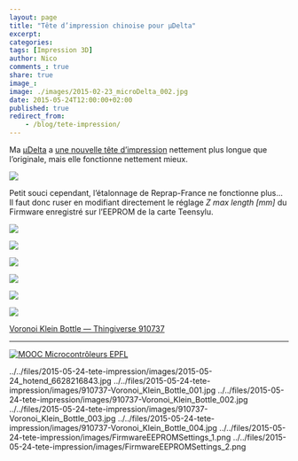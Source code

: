 ```yaml
---
layout: page
title: "Tête d’impression chinoise pour µDelta"
excerpt:
categories:
tags: [Impression 3D]
author: Nico
comments_: true
share: true
image_:
image: ./images/2015-02-23_microDelta_002.jpg
date: 2015-05-24T12:00:00+02:00
published: true
redirect_from:
    - /blog/tete-impression/
---
```


Ma [µDelta](https://www.reprap-france.com) a [une nouvelle tête d’impression](https://s.click.aliexpress.com/e/J2zVfYFAq) nettement plus longue que l’originale, mais elle fonctionne nettement mieux.

![](../../files/2015-05-24-tete-impression/images/2015-05-24_hotend_6628216843.jpg)

Petit souci cependant, l’étalonnage de Reprap-France ne fonctionne plus... Il faut donc ruser en modifiant directement le réglage _Z max length [mm]_ du Firmware enregistré sur l’EEPROM de la carte Teensylu.

![](../../files/2015-05-24-tete-impression/images/FirmwareEEPROMSettings_1.png)

![](../../files/2015-05-24-tete-impression/images/FirmwareEEPROMSettings_2.png)


![](../../files/2015-05-24-tete-impression/images/910737-Voronoi_Klein_Bottle_001.jpg")

![](../../files/2015-05-24-tete-impression/images/910737-Voronoi_Klein_Bottle_002.jpg")

![](../../files/2015-05-24-tete-impression/images/910737-Voronoi_Klein_Bottle_003.jpg")

![](../../files/2015-05-24-tete-impression/images/910737-Voronoi_Klein_Bottle_004.jpg")


[Voronoi Klein Bottle — Thingiverse 910737](https://www.thingiverse.com/thing:910737)


----



[![MOOC Microcontrôleurs EPFL][img_mooc]][img_mooc]

[img_mooc]: ./images/Microcontroleurs-v1.0.jpg


../../files/2015-05-24-tete-impression/images/2015-05-24_hotend_6628216843.jpg
../../files/2015-05-24-tete-impression/images/910737-Voronoi_Klein_Bottle_001.jpg
../../files/2015-05-24-tete-impression/images/910737-Voronoi_Klein_Bottle_002.jpg
../../files/2015-05-24-tete-impression/images/910737-Voronoi_Klein_Bottle_003.jpg
../../files/2015-05-24-tete-impression/images/910737-Voronoi_Klein_Bottle_004.jpg
../../files/2015-05-24-tete-impression/images/FirmwareEEPROMSettings_1.png
../../files/2015-05-24-tete-impression/images/FirmwareEEPROMSettings_2.png
